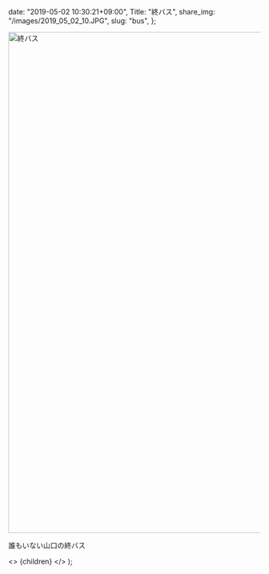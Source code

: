 
  date: "2019-05-02 10:30:21+09:00",
  Title: "終バス",
  share_img: "/images/2019_05_02_10.JPG",
  slug: "bus",
};

<img src="/images/2019_05_02_10.JPG" alt="終バス" width="1500" height="1000" />

<span className="caption">誰もいない山口の終バス</span>

  <>
    <Head>
      <title>{meta.Title} | 異郷好実</title>
    </Head>
    <PostLayout meta={meta}>{children}</PostLayout>
  </>
);
